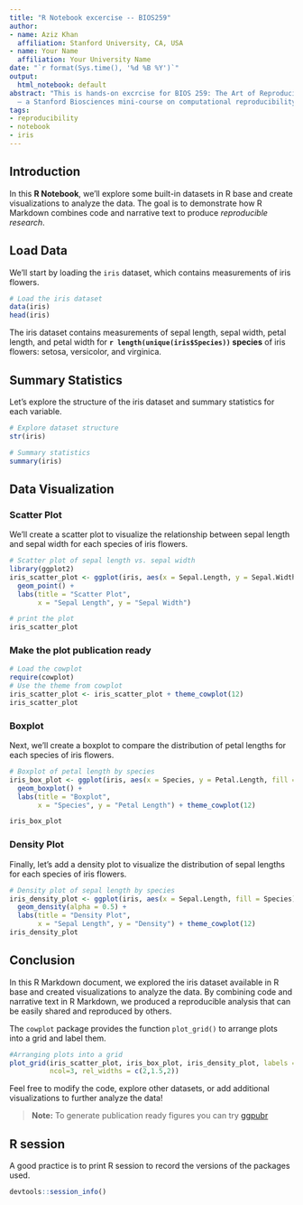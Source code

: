 ```yaml
---
title: "R Notebook excercise -- BIOS259"
author:
- name: Aziz Khan
  affiliation: Stanford University, CA, USA
- name: Your Name
  affiliation: Your University Name
date: "`r format(Sys.time(), '%d %B %Y')`"
output:
  html_notebook: default
abstract: "This is hands-on excrcise for BIOS 259: The Art of Reproducible Science
  – a Stanford Biosciences mini-course on computational reproducibility\n"
tags:
- reproducibility
- notebook
- iris
---
```


## Introduction

In this **R Notebook**, we'll explore some built-in datasets in R base and create visualizations to analyze the data. The goal is to demonstrate how R Markdown combines code and narrative text to produce *reproducible research*.

## Load Data

We'll start by loading the `iris` dataset, which contains measurements of iris flowers.

```r
# Load the iris dataset
data(iris)
head(iris)
```

The iris dataset contains measurements of sepal length, sepal width, petal length, and petal width for **`r length(unique(iris$Species))` species** of iris flowers: setosa, versicolor, and virginica.

## Summary Statistics

Let's explore the structure of the iris dataset and summary statistics for each variable.

```r
# Explore dataset structure
str(iris)

# Summary statistics
summary(iris)

```

## Data Visualization

### Scatter Plot

We'll create a scatter plot to visualize the relationship between sepal length and sepal width for each species of iris flowers.

```r
# Scatter plot of sepal length vs. sepal width
library(ggplot2)
iris_scatter_plot <- ggplot(iris, aes(x = Sepal.Length, y = Sepal.Width, color = Species)) +
  geom_point() +
  labs(title = "Scatter Plot",
       x = "Sepal Length", y = "Sepal Width")

# print the plot
iris_scatter_plot
```

### Make the plot publication ready

```r
# Load the cowplot
require(cowplot)
# Use the theme from cowplot
iris_scatter_plot <- iris_scatter_plot + theme_cowplot(12)
iris_scatter_plot
```

### Boxplot

Next, we'll create a boxplot to compare the distribution of petal lengths for each species of iris flowers.

```r
# Boxplot of petal length by species
iris_box_plot <- ggplot(iris, aes(x = Species, y = Petal.Length, fill = Species)) +
  geom_boxplot() +
  labs(title = "Boxplot",
       x = "Species", y = "Petal Length") + theme_cowplot(12)

iris_box_plot
```

### Density Plot

Finally, let's add a density plot to visualize the distribution of sepal lengths for each species of iris flowers.

```r
# Density plot of sepal length by species
iris_density_plot <- ggplot(iris, aes(x = Sepal.Length, fill = Species)) +
  geom_density(alpha = 0.5) +
  labs(title = "Density Plot",
       x = "Sepal Length", y = "Density") + theme_cowplot(12)
iris_density_plot
```

## Conclusion

In this R Markdown document, we explored the iris dataset available in R base and created visualizations to analyze the data. By combining code and narrative text in R Markdown, we produced a reproducible analysis that can be easily shared and reproduced by others.

The `cowplot` package provides the function `plot_grid()` to arrange plots into a grid and label them.

```r
#Arranging plots into a grid
plot_grid(iris_scatter_plot, iris_box_plot, iris_density_plot, labels = c('A', 'B','C'),
          ncol=3, rel_widths = c(2,1.5,2))

```

Feel free to modify the code, explore other datasets, or add additional visualizations to further analyze the data!

> **Note:** To generate publication ready figures you can try [ggpubr](https://rpkgs.datanovia.com/ggpubr/index.html)

## R session

A good practice is to print R session to record the versions of the packages used.

```r
devtools::session_info()
```
